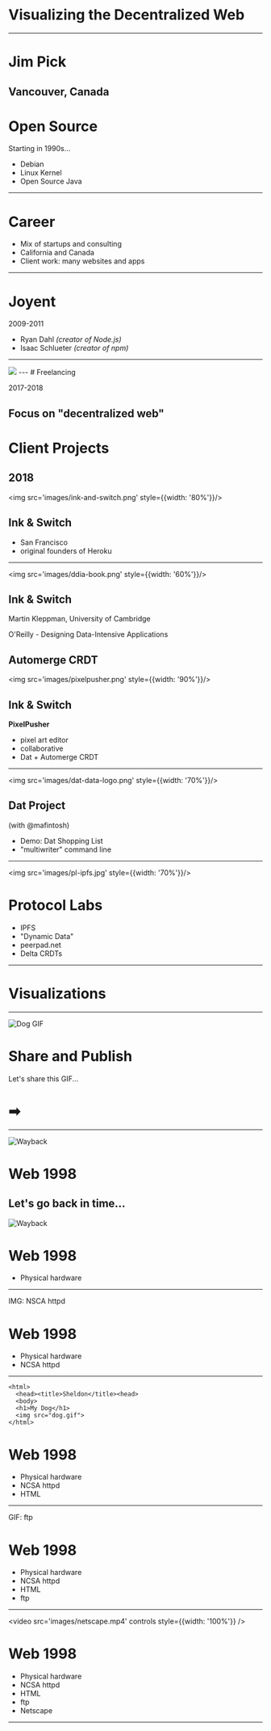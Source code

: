 
# Visualizing the Decentralized Web
---
# Jim Pick

Vancouver, Canada
---
# Open Source

Starting in 1990s...

* Debian
* Linux Kernel
* Open Source Java
---
# Career

* Mix of startups and consulting
* California and Canada
* Client work: many websites and apps
---
# Joyent

2009-2011

* Ryan Dahl *(creator of Node.js)*
* Isaac Schlueter *(creator of npm)*
---
<Image src='images/nihon-2010.jpg' size='contain'/>
---
# Freelancing

2017-2018

Focus on "decentralized web"
---
# Client Projects

2018
---

<img src='images/ink-and-switch.png' style={{width: '80%'}}/>

## Ink & Switch

* San Francisco
* original founders of Heroku
---

<img src='images/ddia-book.png' style={{width: '60%'}}/>

## Ink & Switch

Martin Kleppman, University of Cambridge

O'Reilly - Designing Data-Intensive Applications

Automerge CRDT
---

<img src='images/pixelpusher.png' style={{width: '90%'}}/>

## Ink & Switch

**PixelPusher**

* pixel art editor
* collaborative
* Dat + Automerge CRDT
---

<img src='images/dat-data-logo.png' style={{width: '70%'}}/>

## Dat Project

(with @mafintosh)

* Demo: Dat Shopping List
* "multiwriter" command line
---

<img src='images/pl-ipfs.jpg' style={{width: '70%'}}/>

# Protocol Labs

 * IPFS
 * "Dynamic Data"
 * peerpad.net
 * Delta CRDTs
---
# Visualizations
---

![Dog GIF](images/sheldon2.gif)

# Share and Publish

Let's share this GIF...

# ➡
---

![Wayback](images/wayback.jpg)

# Web 1998

Let's go back in time...
---

![Wayback](images/xmission-coloc-rack.jpg)

# Web 1998

* Physical hardware
---

IMG: NSCA httpd

# Web 1998

* Physical hardware
* NCSA httpd
---

```
<html>
  <head><title>Sheldon</title><head>
  <body>
  <h1>My Dog</h1>
  <img src="dog.gif">
</html>
```

# Web 1998

* Physical hardware
* NCSA httpd
* HTML
---

GIF: ftp

# Web 1998

* Physical hardware
* NCSA httpd
* HTML
* ftp
---

<video src='images/netscape.mp4' controls style={{width: '100%'}} />

# Web 1998

* Physical hardware
* NCSA httpd
* HTML
* ftp
* Netscape
---

